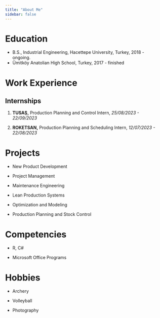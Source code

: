 ```yaml
---
title: "About Me"
sidebar: false 
---
```


# Education

-   B.S., Industrial Engineering, Hacettepe University, Turkey, 2018 - ongoing.
-   Ümitköy Anatolian High School, Turkey, 2017 - finished

# Work Experience

## Internships

1.  **TUSAŞ,** Production Planning and Control Intern, *25/08/2023 - 22/09/2023*

2.  **ROKETSAN,** Production Planning and Scheduling Intern, *12/07/2023 - 22/08/2023*

# Projects

-   New Product Development

-   Project Management

-   Maintenance Engineering

-   Lean Production Systems

-   Optimization and Modeling

-   Production Planning and Stock Control

# Competencies

-   R, C#

-   Microsoft Office Programs

# Hobbies

-   Archery

-   Volleyball

-   Photography
